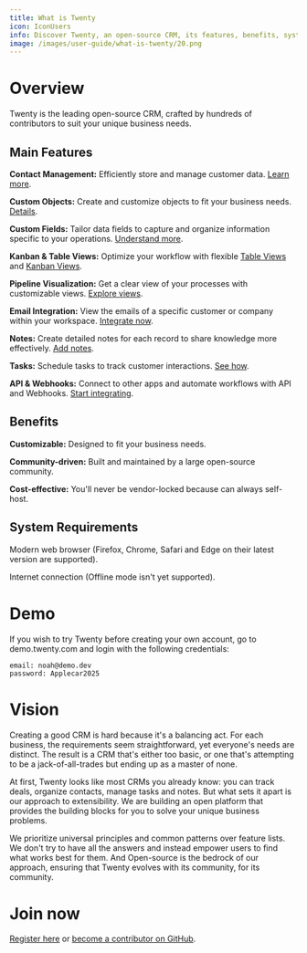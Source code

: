 ```yaml
---
title: What is Twenty
icon: IconUsers
info: Discover Twenty, an open-source CRM, its features, benefits, system requirements, and how to get involved.
image: /images/user-guide/what-is-twenty/20.png
---
```


# Overview

Twenty is the leading open-source CRM, crafted by hundreds of contributors to suit your unique business needs.

## Main Features

**Contact Management:** Efficiently store and manage customer data. [Learn more](/user-guide/objects).

**Custom Objects:** Create and customize objects to fit your business needs. [Details](/user-guide/objects).

**Custom Fields:** Tailor data fields to capture and organize information specific to your operations. [Understand more](/user-guide/fields).

**Kanban & Table Views:** Optimize your workflow with flexible [Table Views](/user-guide/table-views) and [Kanban Views](/user-guide/kanban-views).

**Pipeline Visualization:** Get a clear view of your processes with customizable views. [Explore views](/user-guide/views-sort-and-filter).

**Email Integration:** View the emails of a specific customer or company within your workspace. [Integrate now](/user-guide/emails).

**Notes:** Create detailed notes for each record to share knowledge more effectively. [Add notes](/user-guide/notes).

**Tasks:** Schedule tasks to track customer interactions. [See how](/user-guide/tasks).

**API & Webhooks:** Connect to other apps and automate workflows with API and Webhooks. [Start integrating](/user-guide/integrations).

## Benefits

**Customizable:** Designed to fit your business needs.

**Community-driven:** Built and maintained by a large open-source community.

**Cost-effective:** You'll never be vendor-locked because can always self-host.

## System Requirements

Modern web browser (Firefox, Chrome, Safari and Edge on their latest version are supported).

Internet connection (Offline mode isn't yet supported).

# Demo

If you wish to try Twenty before creating your own account, go to demo.twenty.com and login with the following credentials:


`email: noah@demo.dev`\
`password: Applecar2025`

# Vision
Creating a good CRM is hard because it's a balancing act.
For each business, the requirements seem straightforward, yet everyone's needs are distinct.
The result is a CRM that's either too basic, or one that's attempting to be a jack-of-all-trades but ending up as a master of none.

At first, Twenty looks like most CRMs you already know: you can track deals, organize contacts, manage tasks and notes.
But what sets it apart is our approach to extensibility. We are building an open platform that provides the building blocks for you to solve your unique business problems.

We prioritize universal principles and common patterns over feature lists. 
We don't try to have all the answers and instead empower users to find what works best for them.
And Open-source is the bedrock of our approach, ensuring that Twenty evolves with its community, for its community.

# Join now

[Register here](https://app.twenty.com) or [become a contributor on GitHub](https://github.com/twentyhq/twenty).

<UserGuideEditContent></UserGuideEditContent>